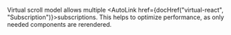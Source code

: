 
Virtual scroll model allows multiple <AutoLink href={docHref("virtual-react", "Subscription")}>subscriptions</AutoLink>. This helps to optimize performance, as only needed components are rerendered.
